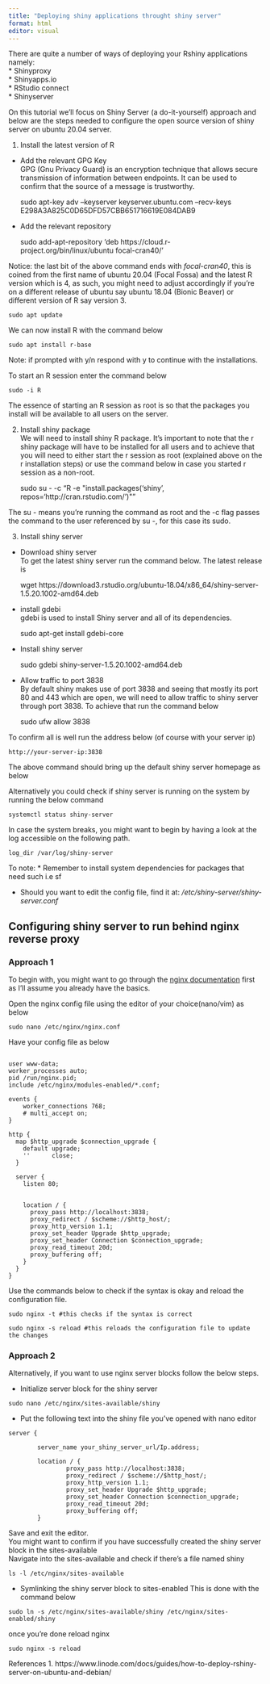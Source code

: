 ```yaml
---
title: "Deploying shiny applications throught shiny server"
format: html
editor: visual
---
```


There are quite a number of ways of deploying your Rshiny applications namely:\
* Shinyproxy   
* Shinyapps.io    
* RStudio connect     
* Shinyserver     

On this tutorial we'll focus on Shiny Server (a do-it-yourself) approach and below are the steps needed to configure the open source version of shiny server on ubuntu 20.04 server.

1.  Install the latest version of R

-   Add the relevant GPG Key\
    GPG (Gnu Privacy Guard) is an encryption technique that allows secure transmission of information between endpoints. It can be used to confirm that the source of a message is trustworthy.


    sudo apt-key adv --keyserver keyserver.ubuntu.com --recv-keys E298A3A825C0D65DFD57CBB651716619E084DAB9

-   Add the relevant repository\



    sudo add-apt-repository 'deb https://cloud.r-project.org/bin/linux/ubuntu focal-cran40/'

Notice: the last bit of the above command ends with *focal-cran40*, this is coined from the first name of ubuntu 20.04 (Focal Fossa) and the latest R version which is 4, as such, you might need to adjust accordingly if you're on a different release of ubuntu say ubuntu 18.04 (Bionic Beaver) or different version of R say version 3.

    sudo apt update   

We can now install R with the command below

    sudo apt install r-base  

Note: if prompted with y/n respond with y to continue with the installations.

To start an R session enter the command below

    sudo -i R 

The essence of starting an R session as root is so that the packages you install will be available to all users on the server.

2.  Install shiny package\
    We will need to install shiny R package. It's important to note that the r shiny package will have to be installed for all users and to achieve that you will need to either start the r session as root (explained above on the r installation steps) or use the command below in case you started r session as a non-root.


    sudo su - -c "R -e \"install.packages('shiny', repos='http://cran.rstudio.com/')\""

The su - means you're running the command as root and the -c flag passes the command to the user referenced by su -, for this case its sudo.

3.  Install shiny server\

-   Download shiny server\
    To get the latest shiny server run the command below. The latest release is


    wget https://download3.rstudio.org/ubuntu-18.04/x86_64/shiny-server-1.5.20.1002-amd64.deb

-   install gdebi\
    gdebi is used to install Shiny server and all of its dependencies.



    sudo apt-get install gdebi-core

-   Install shiny server



    sudo gdebi shiny-server-1.5.20.1002-amd64.deb

-   Allow traffic to port 3838\
    By default shiny makes use of port 3838 and seeing that mostly its port 80 and 443 which are open, we will need to allow traffic to shiny server through port 3838. To achieve that run the command below



    sudo ufw allow 3838  

To confirm all is well run the address below (of course with your server ip)

    http://your-server-ip:3838 

The above command should bring up the default shiny server homepage as below

Alternatively you could check if shiny server is running on the system by running the below command

    systemctl status shiny-server  

In case the system breaks, you might want to begin by having a look at the log accessible on the following path.

    log_dir /var/log/shiny-server

To note: \* Remember to install system dependencies for packages that need such i.e sf

-   Should you want to edit the config file, find it at: */etc/shiny-server/shiny-server.conf*

## Configuring shiny server to run behind nginx reverse proxy  

### Approach 1
To begin with, you might want to go through the [nginx documentation](put the url here) first as I'll assume you already have the basics. 

Open the nginx config file using the editor of your choice(nano/vim) as below   

```
sudo nano /etc/nginx/nginx.conf   

```
Have your config file as below    

```

user www-data;
worker_processes auto;
pid /run/nginx.pid;
include /etc/nginx/modules-enabled/*.conf;

events {
	worker_connections 768;
	# multi_accept on;
}

http {
  map $http_upgrade $connection_upgrade {
    default upgrade;
    ''      close;
  }

  server {
    listen 80;
    
    
    location / {
      proxy_pass http://localhost:3838;
      proxy_redirect / $scheme://$http_host/;
      proxy_http_version 1.1;
      proxy_set_header Upgrade $http_upgrade;
      proxy_set_header Connection $connection_upgrade;
      proxy_read_timeout 20d;
      proxy_buffering off;
    }
  }
}

```

Use the commands below to check if the syntax is okay and reload the configuration file. 

```
sudo nginx -t #this checks if the syntax is correct

sudo nginx -s reload #this reloads the configuration file to update the changes  

```
### Approach 2  

Alternatively, if you want to use nginx server blocks follow the below steps. 

* Initialize server block for the shiny server
```
sudo nano /etc/nginx/sites-available/shiny

```

* Put the following text into the shiny file you've opened with nano editor
```
server {

        server_name your_shiny_server_url/Ip.address;

        location / {
                proxy_pass http://localhost:3838;
                proxy_redirect / $scheme://$http_host/;
                proxy_http_version 1.1;
                proxy_set_header Upgrade $http_upgrade;
                proxy_set_header Connection $connection_upgrade;
                proxy_read_timeout 20d;
                proxy_buffering off;
        }
```

Save and exit the editor.  
You might want to confirm if you have successfully created the shiny server block in the sites-available  
Navigate into the sites-available and check if there's a file named shiny

```
ls -l /etc/nginx/sites-available

```
* Symlinking the shiny server block to sites-enabled
This is done with the command below  

```
sudo ln -s /etc/nginx/sites-available/shiny /etc/nginx/sites-enabled/shiny

```

once you're done reload nginx 

```
sudo nginx -s reload 
```


References
1. https://www.linode.com/docs/guides/how-to-deploy-rshiny-server-on-ubuntu-and-debian/
